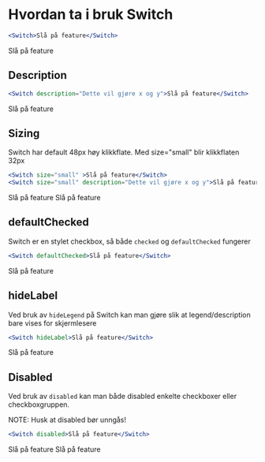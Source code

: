 
<Meta title="ds-react/form/switch/intro" />

# Hvordan ta i bruk Switch

```jsx
<Switch>Slå på feature</Switch>
```

<Canvas>
  <Switch>Slå på feature</Switch>
</Canvas>

## Description

```jsx
<Switch description="Dette vil gjøre x og y">Slå på feature</Switch>
```

<Canvas>
  <Switch description="Dette vil gjøre x og y">Slå på feature</Switch>
</Canvas>

## Sizing

Switch har default 48px høy klikkflate. Med size="small" blir klikkflaten 32px

```jsx
<Switch size="small" >Slå på feature</Switch>
<Switch size="small" description="Dette vil gjøre x og y">Slå på feature</Switch>
```

<Canvas>
  <div>
    <Switch size="small">Slå på feature</Switch>
    <Switch size="small" description="Dette vil gjøre x og y">
      Slå på feature
    </Switch>
  </div>
</Canvas>

## defaultChecked

Switch er en stylet checkbox, så både `checked` og `defaultChecked` fungerer

```jsx
<Switch defaultChecked>Slå på feature</Switch>
```

<Canvas>
  <Switch defaultChecked>Slå på feature</Switch>
</Canvas>

## hideLabel

Ved bruk av `hideLegend` på Switch kan man gjøre slik at legend/description bare vises for skjermlesere

```jsx
<Switch hideLabel>Slå på feature</Switch>
```

<Canvas>
  <Switch hideLabel>Slå på feature</Switch>
</Canvas>

## Disabled

Ved bruk av `disabled` kan man både disabled enkelte checkboxer eller checkboxgruppen.

NOTE: Husk at disabled bør unngås!

```jsx
<Switch disabled>Slå på feature</Switch>
```

<Canvas>
  <div>
    <Switch disabled>Slå på feature</Switch>
    <Switch disabled defaultChecked>
      Slå på feature
    </Switch>
  </div>
</Canvas>
